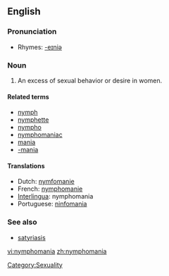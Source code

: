 ==English==

===Pronunciation===
*Rhymes: [[Rhymes:English:-eɪniə|-eɪniə]]

===Noun===
{{en-noun|-}}

# An excess of sexual behavior or desire in women.

====Related terms====
*[[nymph]]
*[[nymphette]]
*[[nympho]]
*[[nymphomaniac]]
*[[mania]]
*[[-mania]]

====Translations====
*Dutch: [[nymfomanie]] {{f}}
*French: [[nymphomanie]] {{f}}
*[[Interlingua]]: nymphomania
*Portuguese: [[ninfomania]] {{f}}

===See also===
* [[satyriasis]]

[[Category:Sexuality]]

[[vi:nymphomania]]
[[zh:nymphomania]]
